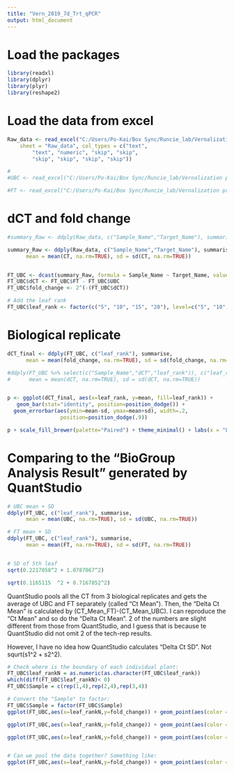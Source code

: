 ```yaml
---
title: "Vern_2019_7d_Trt_qPCR"
output: html_document
---
```


# Load the packages
```r
library(readxl)
library(dplyr)
library(plyr)
library(reshape2)
```


# Load the data from excel
```r
Raw_data <- read_excel("C:/Users/Po-Kai/Box Sync/Runcie_lab/Vernalization_project/Vernalization_project_PKH_part/qPCR_data/2019_project/20190904.xlsx", 
    sheet = "Raw_data", col_types = c("text", 
        "text", "numeric", "skip", "skip", 
        "skip", "skip", "skip", "skip"))

#
#UBC <- read_excel("C:/Users/Po-Kai/Box Sync/Runcie_lab/Vernalization project/Vernalization_project_PKH_part/qPCR_data/2019_project/20190904.xlsx", sheet = "UBC")

#FT <- read_excel("C:/Users/Po-Kai/Box Sync/Runcie_lab/Vernalization project/Vernalization_project_PKH_part/qPCR_data/2019_project/20190904.xlsx", sheet = "FT")


```


# dCT and fold change
```r
#summary_Raw <- ddply(Raw_data, c("Sample_Name","Target_Name"), summarise, mean = mean(CT, na.rm=TRUE))

summary_Raw <- ddply(Raw_data, c("Sample_Name","Target_Name"), summarise,
      mean = mean(CT, na.rm=TRUE), sd = sd(CT, na.rm=TRUE))


FT_UBC <- dcast(summary_Raw, formula = Sample_Name ~ Target_Name, value.var = "mean")
FT_UBC$dCT <- FT_UBC$FT - FT_UBC$UBC
FT_UBC$fold_change <- 2^(-(FT_UBC$dCT))

# Add the leaf rank
FT_UBC$leaf_rank <- factor(c("5", "10", "15", "20"), level=c("5", "10", "15", "20"))
```


# Biological replicate
```r
dCT_final <- ddply(FT_UBC, c("leaf_rank"), summarise,
      mean = mean(fold_change, na.rm=TRUE), sd = sd(fold_change, na.rm=TRUE))

#ddply(FT_UBC %>% select(c("Sample_Name","dCT","leaf_rank")), c("leaf_rank"), summarise,
#      mean = mean(dCT, na.rm=TRUE), sd = sd(dCT, na.rm=TRUE))


p <- ggplot(dCT_final, aes(x=leaf_rank, y=mean, fill=leaf_rank)) + 
   geom_bar(stat="identity", position=position_dodge()) +
  geom_errorbar(aes(ymin=mean-sd, ymax=mean+sd), width=.2,
                 position=position_dodge(.9))

p + scale_fill_brewer(palette="Paired") + theme_minimal() + labs(x = "Leaf rank", y = "Relative expression to UBC")


```


# Comparing to the "BioGroup Analysis Result" generated by QuantStudio
```r
# UBC mean + SD
ddply(FT_UBC, c("leaf_rank"), summarise,
      mean = mean(UBC, na.rm=TRUE), sd = sd(UBC, na.rm=TRUE))

# FT mean + SD
ddply(FT_UBC, c("leaf_rank"), summarise,
      mean = mean(FT, na.rm=TRUE), sd = sd(FT, na.rm=TRUE))


# SD of 5th leaf
sqrt(0.2217058^2 + 1.0787067^2)

sqrt(0.1165115	^2 + 0.7167852^2)
```
QuantStudio pools all the CT from 3 biological replicates and gets the average of UBC and FT separately (called "Ct Mean"). Then, the "Delta Ct Mean" is calculated by (CT_Mean_FT)-(CT_Mean_UBC). I can reproduce the "Ct Mean" and so do the "Delta Ct Mean". 2 of the numbers are slight different from those from QuantStudio, and I guess that is because te QuantStudio did not omit 2 of the tech-rep results. 

However, I have no idea how QuantStudio calculates "Delta Ct SD". Not squrt(s1^2 + s2^2).


```r
# Check where is the boundary of each individual plant:
FT_UBC$leaf_rankN = as.numeric(as.character(FT_UBC$leaf_rank))
which(diff(FT_UBC$leaf_rankN)< 0)
FT_UBC$Sample = c(rep(1,4),rep(2,4),rep(3,4))

# Convert the "Sample" to factor:
FT_UBC$Sample = factor(FT_UBC$Sample)
ggplot(FT_UBC,aes(x=leaf_rankN,y=fold_change)) + geom_point(aes(color = Sample)) + geom_smooth(aes(color=Sample,group = Sample),method='loess',span=.5)

ggplot(FT_UBC,aes(x=leaf_rankN,y=fold_change)) + geom_point(aes(color = Sample)) + geom_smooth(aes(color=Sample,group = Sample),method='loess')

ggplot(FT_UBC,aes(x=leaf_rankN,y=fold_change)) + geom_point(aes(color = Sample)) + geom_smooth(aes(color=Sample,group = Sample))


# Can we pool the data together? Something like:
ggplot(FT_UBC,aes(x=leaf_rankN,y=fold_change)) + geom_point(aes(color = Sample)) + geom_smooth(method='loess',span=.5)
```
